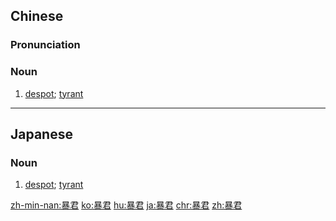 ==Chinese==
{{zh-forms}}

===Pronunciation===
{{zh-pron
|m=bàojūn
|c=bou6 gwan1
|cat=n
}}

===Noun===
{{zh-noun}}

# [[despot]]; [[tyrant]]

----

==Japanese==
{{ja-kanjitab|ぼう|くん|yomi=on}}

===Noun===
{{ja-noun|ぼうくん}}

# [[despot]]; [[tyrant]]

[[zh-min-nan:暴君]]
[[ko:暴君]]
[[hu:暴君]]
[[ja:暴君]]
[[chr:暴君]]
[[zh:暴君]]